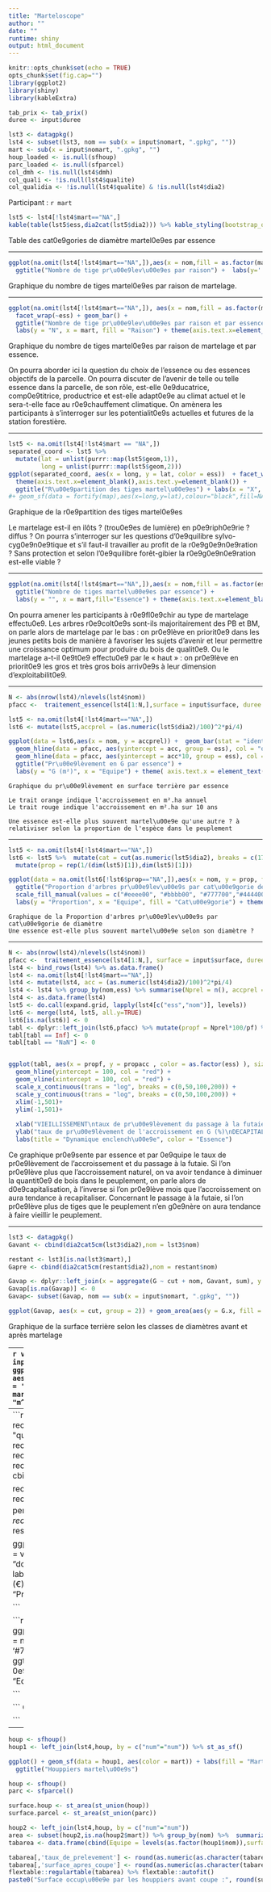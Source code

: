 ```yaml
---
title: "Marteloscope"
author: ""
date: ""
runtime: shiny
output: html_document
---
```



```r
knitr::opts_chunk$set(echo = TRUE)
opts_chunk$set(fig.cap="")
library(ggplot2)
library(shiny)
library(kableExtra)

tab_prix <- tab_prix()
duree <- input$duree

lst3 <- datagpkg()
lst4 <- subset(lst3, nom == sub(x = input$nomart, ".gpkg", ""))
mart <- sub(x = input$nomart, ".gpkg", "")
houp_loaded <- is.null(sfhoup)
parc_loaded <- is.null(sfparcel)
col_dmh <- !is.null(lst4$dmh)
col_quali <- !is.null(lst4$qualite)
col_qualidia <- !is.null(lst4$qualite) & !is.null(lst4$dia2)
```

Participant : `r mart`

```r
lst5 <- lst4[!lst4$mart=="NA",]
kable(table(lst5$ess,dia2cat(lst5$dia2))) %>% kable_styling(bootstrap_options = "striped", position = "left")
```

Table des cat\u00e9gories de diamètre martel\u00e9es par essence


---

```r
ggplot(na.omit(lst4[!lst4$mart=="NA",]),aes(x = nom,fill = as.factor(mart))) + geom_bar(width = 0.5) +
  ggtitle("Nombre de tige pr\u00e9lev\u00e9es par raison") +  labs(y='',x='',fill = "Raison")
```

Graphique du nombre de tiges martel\u00e9es par raison de martelage.

---


```r
ggplot(na.omit(lst4[!lst4$mart=="NA",]), aes(x = nom,fill = as.factor(mart))) + 
  facet_wrap(~ess) + geom_bar() +
  ggtitle("Nombre de tige pr\u00e9lev\u00e9es par raison et par essence") +
  labs(y = "N", x = mart, fill = "Raison") + theme(axis.text.x=element_blank())
```

Graphique du nombre de tiges martel\u00e9es par raison de martelage et par essence.

On pourra aborder ici la question du choix de l’essence ou des essences objectifs de la parcelle. On pourra discuter de l’avenir de telle ou telle essence dans la parcelle, de son rôle, est-elle \u00e9ducatrice, comp\u00e9titrice, productrice et est-elle adapt\u00e9e au climat actuel et le sera-t-elle face au r\u00e9chauffement climatique. On amènera les participants à s’interroger sur les potentialit\u00e9s actuelles et futures de la station forestière.


---

```r
lst5 <- na.omit(lst4[!lst4$mart == "NA",])
separated_coord <- lst5 %>%
  mutate(lat = unlist(purrr::map(lst5$geom,1)),
         long = unlist(purrr::map(lst5$geom,2)))
ggplot(separated_coord, aes(x = long, y = lat, color = ess))  + facet_wrap(~nom) + geom_point() +
  theme(axis.text.x=element_blank(),axis.text.y=element_blank()) +
  ggtitle("R\u00e9partition des tiges martel\u00e9es") + labs(x = "X", y = "Y", fill = "Essence", alpha ="Raison") + scale_color_discrete(name = "Essence") 
#+ geom_sf(data = fortify(map),aes(x=long,y=lat),colour="black",fill=NA,lwd=1)
```


Graphique de la r\u00e9partition des tiges martel\u00e9es

Le martelage est-il en ilôts ? (trou\u00e9es de lumière) en p\u00e9riph\u00e9rie ? diffus ?
On pourra s’interroger sur les questions d’\u00e9quilibre sylvo-cyg\u00e9n\u00e9tique et s’il faut-il travailler au profit de la r\u00e9g\u00e9n\u00e9ration ? Sans protection et selon l’\u00e9quilibre forêt-gibier la r\u00e9g\u00e9n\u00e9ration est-elle viable ?

---

```r
ggplot(na.omit(lst4[!lst4$mart=="NA",]),aes(x = nom,fill = as.factor(ess))) + facet_wrap(~ess) + geom_bar() +
  ggtitle("Nombre de tiges martel\u00e9es par essence") +
  labs(y = "", x = mart,fill="Essence") + theme(axis.text.x=element_blank())
```


On pourra amener les participants à r\u00e9fl\u00e9chir au type de martelage effectu\u00e9. Les arbres r\u00e9colt\u00e9s sont-ils majoritairement des PB et BM, on parle alors de martelage par le bas : on pr\u00e9lève en priorit\u00e9 dans les jeunes petits bois de manière à favoriser les sujets d’avenir et leur permettre une croissance optimum pour produire du bois de qualit\u00e9. Ou le martelage a-t-il \u00e9t\u00e9 effectu\u00e9 par le « haut » : on pr\u00e9lève en priorit\u00e9 les gros et très gros bois arriv\u00e9s à leur dimension d’exploitabilit\u00e9.


---

```r
N <- abs(nrow(lst4)/nlevels(lst4$nom))
pfacc <-  traitement_essence(lst4[1:N,],surface = input$surface, duree = input$duree)

lst5 <- na.omit(lst4[!lst4$mart=="NA",])
lst6 <- mutate(lst5,accprel = (as.numeric(lst5$dia2)/100)^2*pi/4)

ggplot(data = lst6,aes(x = nom, y = accprel)) +  geom_bar(stat = "identity") + facet_wrap(~ess) +
  geom_hline(data = pfacc, aes(yintercept = acc, group = ess), col = "orange") +
  geom_hline(data = pfacc, aes(yintercept = acc*10, group = ess), col = "red") +
  ggtitle("Pr\u00e9lèvement en G par essence") +
  labs(y = "G (m²)", x = "Equipe") + theme( axis.text.x = element_text(angle = 90))
```
```
Graphique du pr\u00e9lèvement en surface terrière par essence

Le trait orange indique l'accroissement en m².ha annuel
Le trait rouge indique l'accroissement en m².ha sur 10 ans

Une essence est-elle plus souvent martel\u00e9e qu'une autre ? à relativiser selon la proportion de l'espèce dans le peuplement
```
---

```r
lst5 <- na.omit(lst4[!lst4$mart=="NA",])
lst6 <- lst5 %>%  mutate(cat = cut(as.numeric(lst5$dia2), breaks = c(17.5, 27.5, 42.5, 62.5, 2000), labels = c("PB", "BM", "GB", "TGB"))) %>%
  mutate(prop = rep(1/(dim(lst5)[1]),dim(lst5)[1]))

ggplot(data = na.omit(lst6[!lst6$prop=="NA",]),aes(x = nom, y = prop, fill = cat)) +  geom_col(position = "fill") +  facet_wrap(~ess) +
  ggtitle("Proportion d'arbres pr\u00e9lev\u00e9s par cat\u00e9gorie de diamètre") +
  scale_fill_manual(values = c("#eeee00", "#bbbb00", "#777700","#444400")) +
  labs(y = "Proportion", x = "Equipe", fill = "Cat\u00e9gorie") + theme( axis.text.x = element_text(angle = 90)) + theme(plot.title = element_text(size=11))
```

```
Graphique de la Proportion d'arbres pr\u00e9lev\u00e9s par cat\u00e9gorie de diamètre
Une essence est-elle plus souvent martel\u00e9e selon son diamètre ?

```
---

```r

N <- abs(nrow(lst4)/nlevels(lst4$nom))
pfacc <-  traitement_essence(lst4[1:N,], surface = input$surface, duree = input$duree)
lst4 <- bind_rows(lst4) %>% as.data.frame()
lst4 <- na.omit(lst4[!lst4$mart=="NA",])
lst4 <- mutate(lst4, acc = (as.numeric(lst4$dia2)/100)^2*pi/4)
lst4 <- lst4 %>% group_by(nom,ess) %>% summarise(Nprel = n(), accprel = sum(acc))
lst4 <- as.data.frame(lst4)
lst5 <- do.call(expand.grid, lapply(lst4[c("ess","nom")], levels))
lst6 <- merge(lst4, lst5, all.y=TRUE)
lst6[is.na(lst6)] <- 0
tabl <- dplyr::left_join(lst6,pfacc) %>% mutate(propf = Nprel*100/pf) %>% mutate(propacc = accprel*100/acc)
tabl[tabl == Inf] <- 0
tabl[tabl == "NaN"] <- 0


ggplot(tabl, aes(x = propf, y = propacc , color = as.factor(ess) ), size = 4) + geom_point() + facet_wrap(~nom) +
  geom_hline(yintercept = 100, col = "red") + 
  geom_vline(xintercept = 100, col = "red") +
  scale_x_continuous(trans = "log", breaks = c(0,50,100,200)) + 
  scale_y_continuous(trans = "log", breaks = c(0,50,100,200)) + 
  xlim(-1,501)+
  ylim(-1,501)+
  
  xlab("VIEILLISSEMENT\ntaux de pr\u00e9lèvement du passage à la futaie (%)") +
  ylab("taux de pr\u00e9lèvement de l'accroissement en G (%)\nDECAPITALISATION") +
  labs(title = "Dynamique enclench\u00e9e", color = "Essence")
```

Ce graphique pr\u00e9sente par essence et par \u00e9quipe le taux de pr\u00e9lèvement de l’accroissement et du passage à la futaie. Si l’on pr\u00e9lève plus que l’accroissement naturel, on va avoir tendance à diminuer la quantit\u00e9 de bois dans le peuplement, on parle alors de d\u00e9capitalisation, à l’inverse si l’on pr\u00e9lève mois que l’accroissement on aura tendance à recapitaliser. Concernant le passage à la futaie, si l’on pr\u00e9lève plus de tiges que le peuplement n’en g\u00e9nère on aura tendance à faire vieillir le peuplement.


---

```r

lst3 <- datagpkg()
Gavant <- cbind(dia2cat5cm(lst3$dia2),nom = lst3$nom)

restant <- lst3[is.na(lst3$mart),]
Gapre <- cbind(dia2cat5cm(restant$dia2),nom = restant$nom) 

Gavap <- dplyr::left_join(x = aggregate(G ~ cut + nom, Gavant, sum), y = aggregate(G ~ cut + nom, Gapre, sum), by = c("cut" = "cut", "nom" = "nom"))
Gavap[is.na(Gavap)] <- 0
Gavap<- subset(Gavap, nom == sub(x = input$nomart, ".gpkg", ""))

ggplot(Gavap, aes(x = cut, group = 2)) + geom_area(aes(y = G.x, fill = "Avant")) + geom_area(aes(y = G.y, fill = "Après")) +  labs(y = "Surface terrière", x = "classe de diamètre", fill = "") + theme(legend.position = "right") + scale_fill_manual(values=c('Avant'= "#61ed87" , 'Après' = "#29ba50" )) + scale_x_discrete(breaks = c(15,30,45,60,75,100))

```
Graphique de la surface terrière selon les classes de diamètres avant et après martelage



---
```r
volu <-  perrotte(lst4$dia2, input$tarif)
lst4 <- cbind(lst4, volu)
ggplot(na.omit(lst4[!lst4$mart=="NA",]), aes(x = nom, y = volu ))  + geom_col(fill = '#F37257',width = 0.5) +
  ggtitle("Volume martel\u00e9 par \u00e9quipe") +
  labs(y = "m^3", x = "Equipe")
```

Graphique du volume martel\u00e9 par \u00e9quipe



```r
# lst3 <- na.omit(lst3[!lst3$mart=="NA",])
# recette <- left_join(lst3,tab_prix,c("qualite" = "quali"))
# 
# ggplot(recette,aes(x = nom, y = prix_quali*volu)) + geom_col(fill = '#F4D27A',width = 0.5) + ggtitle("Recette") + labs(y = "€", x = "Equipe")
```
---
```r
lst4 <- na.omit(lst4[!lst4$mart=="NA",])
recette <- left_join(lst4,tab_prix,c("qualite" = "quali"))
recette <- recette[!recette$dia2==0,]
dia_10a <-  recette$dia2 + ((recette$dia2 - recette$dia1)/input$duree*10)
recette <- cbind(recette, dia_10a )

recette_10a <-data.frame(prix = recette$prix_quali*recette$volu, perrotte(dia_10a,input$tarif)*recette$prix_quali, nom = recette$nom) %>% reshape2::melt()

ggplot(recette_10a,aes(x = nom, y = value, fill = variable )) + geom_col(position = "dodge",width = 0.5) + ggtitle("Recettes") + labs(y = "", x = "Equipe") + labs(fill = "Prix (€)") + scale_fill_discrete(labels = c("Prix", "Prix à 10 ans"))
```
```
Graphique des recettes



```

```r

ggplot(na.omit(lst4[!lst4$mart=="NA",]),aes(x = nom, y = -dmh)) + geom_col(fill = '#7895A2',width = 0.5) + ggtitle("Pr\u00e9lèvement de DMH par \u00e9quipe") + labs(y = "indice DMH", x = "Equipe")

```

```
Graphique des DMH



```
---
```r
houp <- sfhoup()
houp1 <- left_join(lst4,houp, by = c("num"="num")) %>% st_as_sf()

ggplot() + geom_sf(data = houp1, aes(color = mart)) + labs(fill = "Martelage") + facet_wrap(~nom) + theme(axis.text.x=element_blank(),axis.text.y=element_blank()) +
  ggtitle("Houppiers martel\u00e9s")

```


```r
houp <- sfhoup()
parc <- sfparcel()

surface.houp <- st_area(st_union(houp))
surface.parcel <- st_area(st_union(parc))

houp2 <- left_join(lst4,houp, by = c("num"="num"))
area <- subset(houp2,is.na(houp2$mart)) %>% group_by(nom) %>%  summarize(geometry = st_union(geometry, by_feature = F)) %>% st_as_sf %>% st_area
tabarea <- data.frame(cbind(Equipe = levels(as.factor(houp1$nom)),surface_apres_coupe = area, taux_de_prelevement =100 - as.numeric(area*100/st_area(st_union(houp))), trouee_pourcentage = round((surface.parcel-area)*100/surface.parcel,2)) )

tabarea[,'taux_de_prelevement'] <- round(as.numeric(as.character(tabarea[,'taux_de_prelevement'])),2)
tabarea[,'surface_apres_coupe'] <- round(as.numeric(as.character(tabarea[,'surface_apres_coupe'])),2)
flextable::regulartable(tabarea) %>% flextable::autofit()
paste0("Surface occup\u00e9e par les houppiers avant coupe :", round(surface.houp,2),"m²")
```
